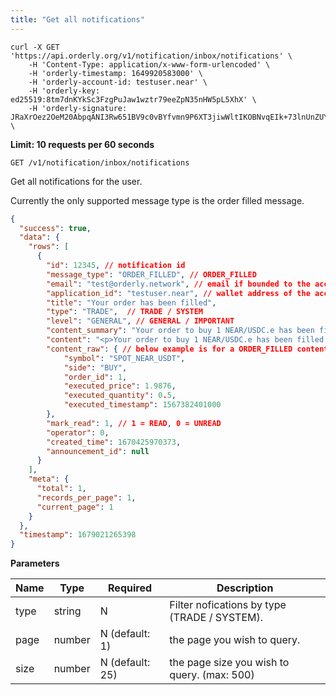 ```yaml
---
title: "Get all notifications"
---
```


<RequestExample>

```shell
curl -X GET 'https://api.orderly.org/v1/notification/inbox/notifications' \
    -H 'Content-Type: application/x-www-form-urlencoded' \
    -H 'orderly-timestamp: 1649920583000' \
    -H 'orderly-account-id: testuser.near' \
    -H 'orderly-key: ed25519:8tm7dnKYkSc3FzgPuJaw1wztr79eeZpN35nHW5pL5XhX' \
    -H 'orderly-signature: JRaXrOez2OeM20AbpqANI3Rw651BV9c0vBYfvmn9P6XT3jiwWltIKOBNvqEIk+73lnUnZUYyv2m+M1KIQWmPAA==' \
```
</RequestExample>

**Limit: 10 requests per 60 seconds**

`GET /v1/notification/inbox/notifications`

Get all notifications for the user.

Currently the only supported message type is the order filled message.

<ResponseExample>

```json Response
{
  "success": true,
  "data": {
    "rows": [
      {
        "id": 12345, // notification id
        "message_type": "ORDER_FILLED", // ORDER_FILLED
        "email": "test@orderly.network", // email if bounded to the account
        "application_id": "testuser.near", // wallet address of the account
        "title": "Your order has been filled",
        "type": "TRADE",  // TRADE / SYSTEM
        "level": "GENERAL", // GENERAL / IMPORTANT
        "content_summary": "Your order to buy 1 NEAR/USDC.e has been filled: 0.5/1 at 1.9876.",
        "content": "<p>Your order to buy 1 NEAR/USDC.e has been filled: 0.5/1 at 1.9876.</p>",
        "content_raw": { // below example is for a ORDER_FILLED content
            "symbol": "SPOT_NEAR_USDT",
            "side": "BUY",
            "order_id": 1,
            "executed_price": 1.9876, 
            "executed_quantity": 0.5,
            "executed_timestamp": 1567382401000 
        },
        "mark_read": 1, // 1 = READ, 0 = UNREAD
        "operator": 0,
        "created_time": 1670425970373,
        "announcement_id": null
      }
    ],
    "meta": {
      "total": 1,
      "records_per_page": 1,
      "current_page": 1
    }
  },
  "timestamp": 1679021265398
}
```
</ResponseExample>

**Parameters**

| Name      | Type      | Required       | Description                                                                              |
| --------- | --------- | -------------- | -----------------------------------------------------------------------------------------|
| type      | string    | N              | Filter nofications by type (TRADE / SYSTEM).                                             |
| page      | number    | N (default: 1) | the page you wish to query.                                                              |
| size      | number    | N (default: 25)| the page size you wish to query. (max: 500)                                              |

